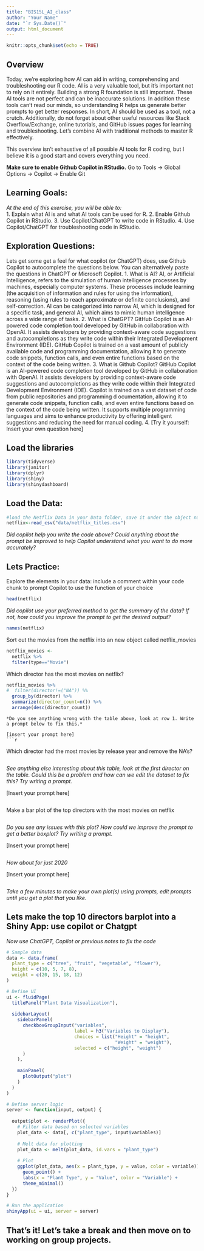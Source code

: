 ```yaml
---
title: "BIS15L_AI_class"
author: "Your Name"
date: "`r Sys.Date()`"
output: html_document
---
```


```r
knitr::opts_chunk$set(echo = TRUE)
```

## Overview
Today, we're exploring how AI can aid in writing, comprehending and troubleshooting our R code. AI is a very valuable tool, but it's important not to rely on it entirely. Building a strong R foundation is still important. These AI tools are not perfect and can be inaccurate solutions. In addition these tools can't read our minds, so understanding R helps us generate better prompts to get better responses. In short, AI should be used as a tool, not a crutch. Additionally, do not forget about other useful resources like Stack Overflow/Exchange, online tutorials, and GitHub issues pages for learning and troubleshooting. Let's combine AI with traditional methods to master R effectively.

This overview isn't exhaustive of all possible AI tools for R coding, but I believe it is a good start and covers everything you need.


**Make sure to enable Github Copilot in RStudio.**
Go to Tools -> Global Options -> Copilot -> Enable Git

## Learning Goals: 
*At the end of this exercise, you will be able to:*  
1. Explain what AI is and what AI tools can be used for R.
2. Enable Github Copilot in RStudio.
3. Use Copilot/ChatGPT to write code in RStudio.
4. Use Copilot/ChatGPT for troubleshooting code in RStudio.


## Exploration Questions:
Lets get some get a feel for what copilot (or ChatGPT) does, use Github Copilot to autocomplete the questions below. You can alternatively paste the questions in ChatGPT or Microsoft Copilot.
1. What is AI?
AI, or Artificial Intelligence, refers to the simulation of human intelligence processes by machines, especially computer systems. These processes include learning (the acquisition of information and rules for using the information), reasoning (using rules to reach approximate or definite conclusions), and self-correction. AI can be categorized into narrow AI, which is designed for a specific task, and general AI, which aims to mimic human intelligence across a wide range of tasks.
2. What is ChatGPT?
GitHub Copilot is an AI-powered code completion tool developed by GitHub in collaboration with OpenAI. It assists developers by providing context-aware code suggestions and autocompletions as they write code within their Integrated Development Environment (IDE). GitHub Copilot is trained on a vast amount of publicly available code and programming documentation, allowing it to generate code snippets, function calls, and even entire functions based on the context of the code being written. 
3. What is Github Copilot?
GitHub Copilot is an AI-powered code completion tool developed by GitHub in collaboration with OpenAI. It assists developers by providing context-aware code suggestions and autocompletions as they write code within their Integrated Development Environment (IDE). Copilot is trained on a vast dataset of code from public repositories and programming d
ocumentation, allowing it to generate code snippets, function calls, and even entire functions based on the context of the code being written. It supports multiple programming languages and aims to enhance productivity by offering intelligent suggestions and reducing the need for manual coding.
4. [Try it yourself: Insert your own question here]

## Load the libraries  
```r
library(tidyverse)
library(janitor)
library(dplyr)
library(shiny)
library(shinydashboard)
```

## Load the Data: 
```r
#load the Netflix Data in your Data folder, save it under the object name netflix
netflix<-read_csv("data/netflix_titles.csv")

```

*Did copilot help you write the code above? Could anything about the prompt be improved to help Copilot understand what you want to do more accurately?*


## Lets Practice:
Explore the elements in your data: include a comment within your code chunk to prompt Copilot to use the function of your choice
```r
head(netflix)

```
*Did copilot use your preferred method to get the summary of the data? If not, how could you improve the prompt to get the desired output?*
```r
names(netflix)
```


Sort out the movies from the netflix into an new object called netflix_movies
```r
netflix_movies <-
  netflix %>%
  filter(type=="Movie")
```


Which director has the most movies on netflix?
```r
netflix_movies %>%
#  filter(director!=("NA")) %%
  group_by(director) %>%
  summarize(director_count=n()) %>%
  arrange(desc(director_count))
```
  ```
*Do you see anything wrong with the table above, look at row 1. Write a prompt below to fix this.*

[insert your prompt here]
```r

```



Which director had the most movies by release year and remove the NA's?
```r


```
*See anything else interesting about this table, look at the first director on the table. Could this be a problem and how can we edit the dataset to fix this? Try writing a prompt.*


[Insert your prompt here]
```r

```



Make a bar plot of the top directors with the most movies on netflix
```r


```
*Do you see any issues with this plot? How could we improve the prompt to get a better boxplot? Try writing a prompt.*

[Insert your prompt here]
```r

```

*How about for just 2020*



[Insert your prompt here]
```r

```


*Take a few minutes to make your own plot(s) using prompts, edit prompts until you get a plot that you like.*






## Lets make the top 10 directors barplot into a Shiny App: use copilot or Chatgpt


*Now use ChatGPT, Copilot or previous notes to fix the code*


```r

# Sample data
data <- data.frame(
  plant_type = c("tree", "fruit", "vegetable", "flower"),
  height = c(10, 5, 7, 8),
  weight = c(20, 15, 18, 12)
)

# Define UI
ui <- fluidPage(
  titlePanel("Plant Data Visualization"),
  
  sidebarLayout(
    sidebarPanel(
      checkboxGroupInput("variables",
                         label = h3("Variables to Display"),
                         choices = list("Height" = "height",
                                        "Weight" = "weight"),
                         selected = c("height", "weight")
      )
    ),
    
    mainPanel(
      plotOutput("plot")
    )
  )
)

# Define server logic
server <- function(input, output) {
  
  output$plot <- renderPlot({
    # Filter data based on selected variables
    plot_data <- data[, c("plant_type", input$variables)]
    
    # Melt data for plotting
    plot_data <- melt(plot_data, id.vars = "plant_type")
    
    # Plot
    ggplot(plot_data, aes(x = plant_type, y = value, color = variable)) +
      geom_point() +
      labs(x = "Plant Type", y = "Value", color = "Variable") +
      theme_minimal()
  })
}

# Run the application
shinyApp(ui = ui, server = server)

```





## That's it! Let's take a break and then move on to working on group projects.
